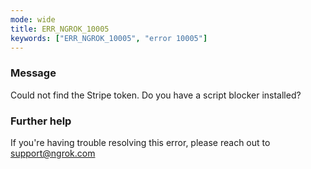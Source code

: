 ```yaml
---
mode: wide
title: ERR_NGROK_10005
keywords: ["ERR_NGROK_10005", "error 10005"]
---
```


### Message

Could not find the Stripe token. Do you have a script blocker installed?

### Further help

If you're having trouble resolving this error, please reach out to [support@ngrok.com](mailto:support@ngrok.com?subject=Help%20with%20ERR_NGROK_10005)
